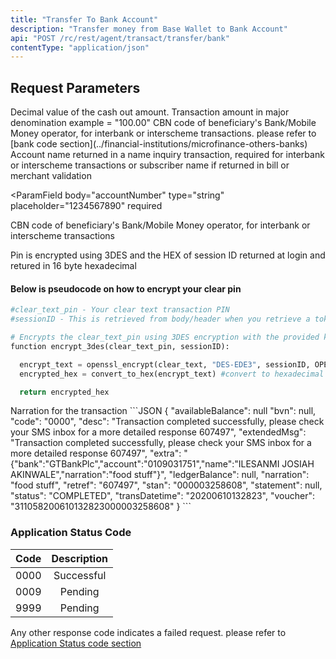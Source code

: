 ```yaml
---
title: "Transfer To Bank Account"
description: "Transfer money from Base Wallet to Bank Account"
api: "POST /rc/rest/agent/transact/transfer/bank"
contentType: "application/json"
---
```


## Request Parameters

<ParamField body="amount" type="string" required placeholder="50000">
  Decimal value of the cash out amount. Transaction amount in major denomination
  example = "100.00"
</ParamField>

<ParamField body="bankCode" type="string" required placeholder="038">
  CBN code of beneficiary's Bank/Mobile Money operator, for interbank or
  interscheme transactions. please refer to [bank code
  section](../financial-institutions/microfinance-others-banks)
</ParamField>

<ParamField body="accountName" type="string" placeholder="xxxx xxxxx" required>
  Account name returned in a name inquiry transaction, required for interbank or
  interscheme transactions or subscriber name if returned in bill or merchant
  validation
</ParamField>

<ParamField
  body="accountNumber"
  type="string"
  placeholder="1234567890"
  required
>
  CBN code of beneficiary's Bank/Mobile Money operator, for interbank or
  interscheme transactions
</ParamField>

<ParamField body="pin" type="string" required placeholder="1111">
  Pin is encrypted using 3DES and the HEX of session ID returned at login and
  retured in 16 byte hexadecimal

#### Below is pseudocode on how to encrypt your clear pin
```python 
#clear_text_pin - Your clear text transaction PIN
#sessionID - This is retrieved from body/header when you retrieve a token

# Encrypts the clear_text_pin using 3DES encryption with the provided key(sessionID)
function encrypt_3des(clear_text_pin, sessionID):

  encrypt_text = openssl_encrypt(clear_text, "DES-EDE3", sessionID, OPENSSL_RAW_DATA, "") #returns binary
  encrypted_hex = convert_to_hex(encrypt_text) #convert to hexadecimal

  return encrypted_hex
```


</ParamField>

<ParamField body="memo" type="string" optional placeholder="For launch">
  Narration for the transaction
</ParamField>

<ResponseExample>
```JSON
{
  "availableBalance": null
  "bvn": null,
  "code": "0000",
  "desc": "Transaction completed successfully, please check your SMS inbox for a more detailed response 607497",
  "extendedMsg": "Transaction completed successfully, please check your SMS inbox for a more detailed response 607497",
  "extra": "{"bank":"GTBankPlc","account":"0109031751","name":"ILESANMI  JOSIAH AKINWALE","narration":"food stuff"}",
  "ledgerBalance": null,
  "narration": "food stuff",
  "retref": "607497",
  "stan": "000003258608",
  "statement": null,
  "status": "COMPLETED",
  "transDatetime": "20200610132823",
  "voucher": "311058200610132823000003258608"
}
```
</ResponseExample>

### Application Status Code 

| Code            | Description                       |                                                                                    
| ----------------|:---------------------------------:|
| 0000            | Successful                        |
| 0009            | Pending                           |
| 9999            | Pending                           |

Any other response code indicates a failed request. please refer to [Application Status code
  section](../../response-codes/application-status-codes) 